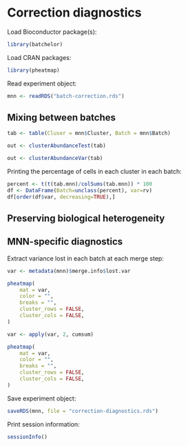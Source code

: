 # Correction diagnostics

Load Bioconductor package(s):

```r
library(batchelor)
```

Load CRAN packages:

```r
library(pheatmap)
```

Read experiment object:

```r
mnn <- readRDS("batch-correction.rds")
```

## Mixing between batches

```r
tab <- table(Cluser = mnn$Cluster, Batch = mnn$Batch)
```

```r
out <- clusterAbundanceTest(tab)
```

```r
out <- clusterAbundanceVar(tab)
```

Printing the percentage of cells in each cluster in each batch:

```r
percent <- t(t(tab.mnn)/colSums(tab.mnn)) * 100 
df <- DataFrame(Batch=unclass(percent), var=rv)
df[order(df$var, decreasing=TRUE),]
```

## Preserving biological heterogeneity

## MNN-specific diagnostics

Extract variance lost in each batch at each merge step:

```r
var <- metadata(mnn)$merge.info$lost.var
```

```r
pheatmap(
    mat = var,
    color = "",
    breaks = "",
    cluster_rows = FALSE,
    cluster_cols = FALSE,
)
```

```r
var <- apply(var, 2, cumsum)
```

```r
pheatmap(
    mat = var,
    color = "",
    breaks = "",
    cluster_rows = FALSE,
    cluster_cols = FALSE,
)
```

Save experiment object:

```r
saveRDS(mnn, file = "correction-diagnostics.rds")
```

Print session information:

```r
sessionInfo()
```